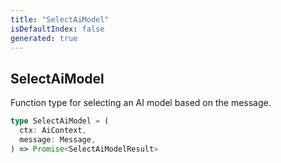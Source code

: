 ```yaml
---
title: "SelectAiModel"
isDefaultIndex: false
generated: true
---
```



<!-- This file was generated from the CommandKit source. Do not modify. Instead, re-run the "docgen" script -->


## SelectAiModel

<GenerationInfo sourceFile="packages/ai/src/types.ts" sourceLine="30" packageName="@commandkit/ai" />

Function type for selecting an AI model based on the message.

```ts title="Signature"
type SelectAiModel = (
  ctx: AiContext,
  message: Message,
) => Promise<SelectAiModelResult>
```
